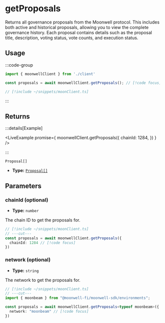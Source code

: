 
# getProposals

Returns all governance proposals from the Moonwell protocol. This includes both active and historical proposals, allowing you to view the complete governance history. Each proposal contains details such as the proposal title, description, voting status, vote counts, and execution status.

## Usage

:::code-group

```ts twoslash [example.ts]
import { moonwellClient } from './client'

const proposals = await moonwellClient.getProposals(); // [!code focus]
```

```ts twoslash [client.ts] filename="client.ts"
// [!include ~/snippets/moonClient.ts]
```

:::

## Returns

:::details[Example]

<LiveExample promise={
  moonwellClient.getProposals({
    chainId: 1284,
  })
} />

:::

```
Proposal[]
```
- **Type:** [`Proposal[]`](/docs/glossary/types#proposal)

## Parameters

### chainId (optional)

- **Type:** `number`

The chain ID to get the proposals for.

```ts twoslash
// [!include ~/snippets/moonClient.ts]
// ---cut---
const proposals = await moonwellClient.getProposals({
  chainId: 1284 // [!code focus]
})
```

<OptionalNetworkParameterInfo />

### network (optional)

- **Type:** `string`

The network to get the proposals for.

```ts twoslash
// [!include ~/snippets/moonClient.ts]
// ---cut---
import { moonbeam } from "@moonwell-fi/moonwell-sdk/environments";

const proposals = await moonwellClient.getProposals<typeof moonbeam>({
  network: "moonbeam" // [!code focus]
})
```
